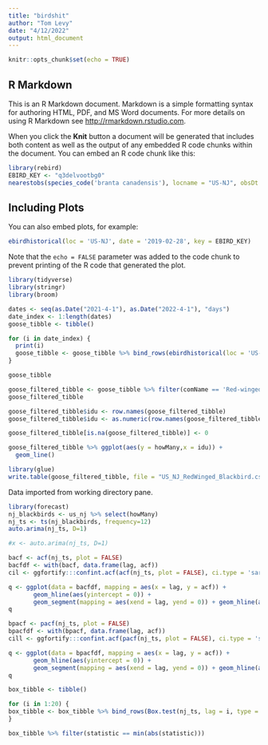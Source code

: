 ```yaml
---
title: "birdshit"
author: "Tom Levy"
date: "4/12/2022"
output: html_document
---
```


```r
knitr::opts_chunk$set(echo = TRUE)
```

## R Markdown

This is an R Markdown document. Markdown is a simple formatting syntax for authoring HTML, PDF, and MS Word documents. For more details on using R Markdown see <http://rmarkdown.rstudio.com>.

When you click the **Knit** button a document will be generated that includes both content as well as the output of any embedded R code chunks within the document. You can embed an R code chunk like this:

```r
library(rebird)
EBIRD_KEY <- "q3delvootbg0"
nearestobs(species_code('branta canadensis'), locname = "US-NJ", obsDt = '2022-02-28 0:00', back = 30, key = EBIRD_KEY)
```

## Including Plots

You can also embed plots, for example:

```r
ebirdhistorical(loc = 'US-NJ', date = '2019-02-28', key = EBIRD_KEY)
```

Note that the `echo = FALSE` parameter was added to the code chunk to prevent printing of the R code that generated the plot.

```r
library(tidyverse)
library(stringr)
library(broom)
```


```r
dates <- seq(as.Date("2021-4-1"), as.Date("2022-4-1"), "days")
date_index <- 1:length(dates)
goose_tibble <- tibble()

for (i in date_index) {
  print(i)
  goose_tibble <- goose_tibble %>% bind_rows(ebirdhistorical(loc = 'US-NJ', date = dates[i], key = EBIRD_KEY))
}

goose_tibble
```


```r
goose_filtered_tibble <- goose_tibble %>% filter(comName == 'Red-winged Blackbird')
goose_filtered_tibble
```
```r
goose_filtered_tibble$idu <- row.names(goose_filtered_tibble)
goose_filtered_tibble$idu <- as.numeric(row.names(goose_filtered_tibble))

goose_filtered_tibble[is.na(goose_filtered_tibble)] <- 0

goose_filtered_tibble %>% ggplot(aes(y = howMany,x = idu)) +
  geom_line()
```

```r
library(glue)
write.table(goose_filtered_tibble, file = "US_NJ_RedWinged_Blackbird.csv", sep=",", row.names=FALSE)
```

Data imported from working directory pane.

```r
library(forecast)
nj_blackbirds <- us_nj %>% select(howMany)
nj_ts <- ts(nj_blackbirds, frequency=12)
auto.arima(nj_ts, D=1)
```

```r
#x <- auto.arima(nj_ts, D=1)

bacf <- acf(nj_ts, plot = FALSE)
bacfdf <- with(bacf, data.frame(lag, acf))
cil <- ggfortify:::confint.acf(acf(nj_ts, plot = FALSE), ci.type = 'sarima')

q <- ggplot(data = bacfdf, mapping = aes(x = lag, y = acf)) +
       geom_hline(aes(yintercept = 0)) +
       geom_segment(mapping = aes(xend = lag, yend = 0)) + geom_hline(aes(yintercept = cil), linetype = 3, color = 'darkblue') + geom_hline(aes(yintercept = -cil), linetype = 3, color = 'darkblue') + ggtitle("ACF Plot") + theme(plot.title = element_text(size = 10)) + theme(plot.title = element_text(hjust = 0.5)) + xlab("Lag") + ylab("autocorrelation")
q


```


```r
bpacf <- pacf(nj_ts, plot = FALSE)
bpacfdf <- with(bpacf, data.frame(lag, acf))
cill <- ggfortify:::confint.acf(pacf(nj_ts, plot = FALSE), ci.type = 'sarima')

q <- ggplot(data = bpacfdf, mapping = aes(x = lag, y = acf)) +
       geom_hline(aes(yintercept = 0)) +
       geom_segment(mapping = aes(xend = lag, yend = 0)) + geom_hline(aes(yintercept = cill), linetype = 3, color = 'darkblue') + geom_hline(aes(yintercept = -cill), linetype = 3, color = 'darkblue') + ggtitle("PACF Plot") + theme(plot.title = element_text(size = 10)) + theme(plot.title = element_text(hjust = 0.5)) + xlab("Lag") + ylab("Partial Autocorrelation")
q

```

```r
box_tibble <- tibble()

for (i in 1:20) {
box_tibble <- box_tibble %>% bind_rows(Box.test(nj_ts, lag = i, type = "Ljung") %>% tidy())
}

box_tibble %>% filter(statistic == min(abs(statistic)))
```



